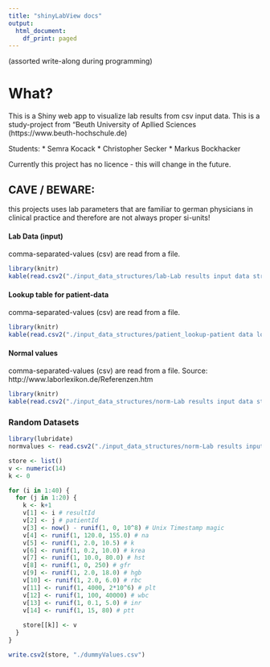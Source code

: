 ```yaml
---
title: "shinyLabView docs"
output:
  html_document:
    df_print: paged
---
```


(assorted write-along during programming)

# What?
This is a Shiny web app to visualize lab results from csv input data.
This is a study-project from "Beuth University of Apllied Sciences (https://www.beuth-hochschule.de)

Students: 
* Semra Kocack
* Christopher Secker
* Markus Bockhacker

Currently this project has no licence - this will change in the future.


## CAVE / BEWARE:
this projects uses lab parameters that are familiar to german physicians in clinical practice and therefore are not always proper si-units!

#### Lab Data (input)
comma-separated-values (csv) are read from a file.

```r
library(knitr)
kable(read.csv2("./input_data_structures/lab-Lab results input data structure.csv"))
```

#### Lookup table for patient-data
comma-separated-values (csv) are read from a file.

```r
library(knitr)
kable(read.csv2("./input_data_structures/patient_lookup-patient data lookup table structure sheet.csv"))
```

#### Normal values
comma-separated-values (csv) are read from a file.
Source: http://www.laborlexikon.de/Referenzen.htm

```r
library(knitr)
kable(read.csv2("./input_data_structures/norm-Lab results input data structure.csv"))
```


### Random Datasets
```r
library(lubridate)
normvalues <- read.csv2("./input_data_structures/norm-Lab results input data structure.csv")

store <- list()
v <- numeric(14)
k <- 0

for (i in 1:40) {
  for (j in 1:20) {
    k <- k+1
    v[1] <- i # resultId
    v[2] <- j # patientId
    v[3] <- now() - runif(1, 0, 10^8) # Unix Timestamp magic
    v[4] <- runif(1, 120.0, 155.0) # na
    v[5] <- runif(1, 2.0, 10.5) # k
    v[6] <- runif(1, 0.2, 10.0) # krea
    v[7] <- runif(1, 10.0, 80.0) # hst
    v[8] <- runif(1, 0, 250) # gfr
    v[9] <- runif(1, 2.0, 18.0) # hgb
    v[10] <- runif(1, 2.0, 6.0) # rbc
    v[11] <- runif(1, 4000, 2*10^6) # plt
    v[12] <- runif(1, 100, 40000) # wbc
    v[13] <- runif(1, 0.1, 5.0) # inr
    v[14] <- runif(1, 15, 80) # ptt
    
    store[[k]] <- v
  }
}

write.csv2(store, "./dummyValues.csv")

```

